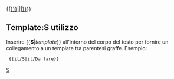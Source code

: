 <includeonly>{{[[:Template:{{{1}}}{{en/!}}{{{1}}}{{#IF:{{{2|}}}|&#124;{{{2}}}|}}]]}}</includeonly><noinclude>

==Template:S utilizzo==
Inserire <nowiki>{{</nowiki>'''S'''|''template''}} all'interno del corpo del testo per fornire un collegamento a un template tra parentesi graffe. Esempio:

<pre> {{it/S|it/Da fare}}</pre>

{{it/S|it/Nome Template|Parametri}}

[[Category:it/Link Templates|S]]</noinclude>

